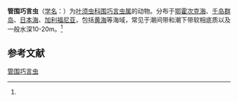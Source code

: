 {{Speciesbox
| name = 管围巧言虫
| status = 
| status_system = 
| image = 
| genus = Eumida
| species = tubiformis
| authority = (Moore, 1909)<ref name='id10363'>{{cite web| url =http://www.bioinfo.cn/db05/BjdwSpecies.php?action=view&id=10363| title =管围巧言虫| work =《中国动物物种编目数据库》| publisher =中国科学院微生物研究所| author =中国科学院动物研究所| accessdate =2009-04-16| deadurl =yes| archiveurl =https://web.archive.org/web/20160305022346/http://www.bioinfo.cn/db05/BjdwSpecies.php?action=view&id=10363| archivedate =2016-03-05}}</ref>
}}

'''管围巧言虫'''（[[学名|学名]]：{{lang|la|''Eumida tubiformis''}}）为[[叶须虫科|叶须虫科]][[围巧言虫属|围巧言虫属]]的动物。分布于[[鄂霍次克海|鄂霍次克海]]、[[千岛群岛|千岛群岛]]、[[日本海|日本海]]、[[加利福尼亚|加利福尼亚]]，包括[[黄海|黄海]]等海域，常见于潮间带和潮下带软相底质以及一般水深10-20m。<ref name='id10363'/>

== 参考文献 ==
{{reflist}}

{{Wikispecies|Eumida tubiformis}}
{{Taxonbar|from=Q2202450}}

[[Category:围巧言虫属|管围巧言虫]]


{{环节动物小作品}}